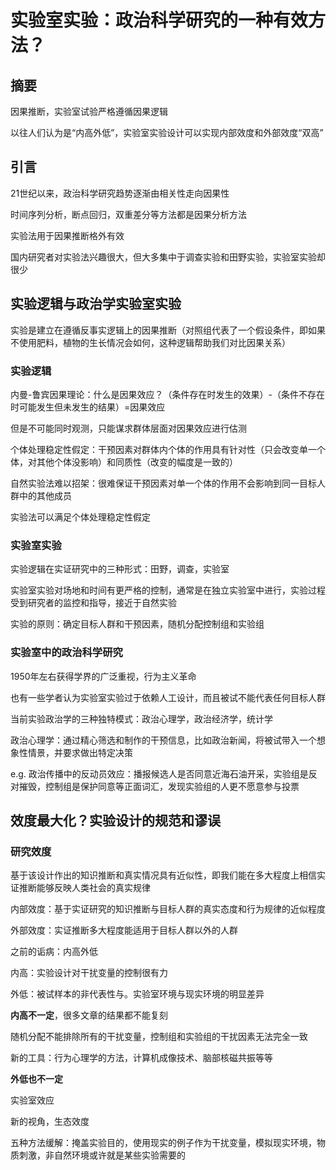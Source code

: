 # 实验室实验：政治科学研究的一种有效方法？

## 摘要

因果推断，实验室试验严格遵循因果逻辑

以往人们认为是“内高外低”，实验室实验设计可以实现内部效度和外部效度“双高”

## 引言

21世纪以来，政治科学研究趋势逐渐由相关性走向因果性

时间序列分析，断点回归，双重差分等方法都是因果分析方法

实验法用于因果推断格外有效

国内研究者对实验法兴趣很大，但大多集中于调查实验和田野实验，实验室实验却很少

## 实验逻辑与政治学实验室实验

实验是建立在遵循反事实逻辑上的因果推断（对照组代表了一个假设条件，即如果不使用肥料，植物的生长情况会如何，这种逻辑帮助我们对比因果关系）

### 实验逻辑

内曼-鲁宾因果理论：什么是因果效应？（条件存在时发生的效果）-（条件不存在时可能发生但未发生的结果）=因果效应

但是不可能同时观测，只能谋求群体层面对因果效应进行估测

个体处理稳定性假定：干预因素对群体内个体的作用具有针对性（只会改变单一个体，对其他个体没影响）和同质性（改变的幅度是一致的）

自然实验法难以招架：很难保证干预因素对单一个体的作用不会影响到同一目标人群中的其他成员

实验法可以满足个体处理稳定性假定

### 实验室实验

实验逻辑在实证研究中的三种形式：田野，调查，实验室

实验室实验对场地和时间有更严格的控制，通常是在独立实验室中进行，实验过程受到研究者的监控和指导，接近于自然实验

实验的原则：确定目标人群和干预因素，随机分配控制组和实验组

### 实验室中的政治科学研究

1950年左右获得学界的广泛重视，行为主义革命

也有一些学者认为实验室实验过于依赖人工设计，而且被试不能代表任何目标人群

当前实验政治学的三种独特模式：政治心理学，政治经济学，统计学

政治心理学：通过精心筛选和制作的干预信息，比如政治新闻，将被试带入一个想象性情景，并要求做出特定决策

e.g. 政治传播中的反动员效应：播报候选人是否同意近海石油开采，实验组是反对摧毁，控制组是保护同意等正面词汇，发现实验组的人更不愿意参与投票

## 效度最大化？实验设计的规范和谬误

### 研究效度

基于该设计作出的知识推断和真实情况具有近似性，即我们能在多大程度上相信实证推断能够反映人类社会的真实规律

内部效度：基于实证研究的知识推断与目标人群的真实态度和行为规律的近似程度

外部效度：实证推断多大程度能适用于目标人群以外的人群

之前的诟病：内高外低

内高：实验设计对干扰变量的控制很有力

外低：被试样本的非代表性与。实验室环境与现实环境的明显差异

**内高不一定**，很多文章的结果都不能复刻

随机分配不能排除所有的干扰变量，控制组和实验组的干扰因素无法完全一致

新的工具：行为心理学的方法，计算机成像技术、脑部核磁共振等等

**外低也不一定**

实验室效应

新的视角，生态效度

五种方法缓解：掩盖实验目的，使用现实的例子作为干扰变量，模拟现实环境，物质刺激，非自然环境或许就是某些实验需要的


